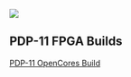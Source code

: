 <img src="http://land-boards.com/blwiki/images/e/ee/PDP-11_FrontPanel_P512-cropped-720px.jpg"></img>

== PDP-11 FPGA Builds ==

[https://github.com/douggilliland/Retro-Computers/wiki/PDP-11-OpenCores-Build PDP-11 OpenCores Build]
